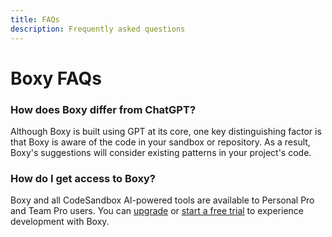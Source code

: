 ```yaml
---
title: FAQs
description: Frequently asked questions
---
```


# Boxy FAQs

### How does Boxy differ from ChatGPT?
Although Boxy is built using GPT at its core, one key distinguishing factor is that Boxy is aware of the code in your sandbox or repository. As a result, Boxy's suggestions will consider existing patterns in your project's code.

### How do I get access to Boxy?
Boxy and all CodeSandbox AI-powered tools are available to Personal Pro and Team Pro users. You can [upgrade](https://codesandbox.io/pro) or [start a free trial](https://codesandbox.io/pro?team) to experience development with Boxy.

